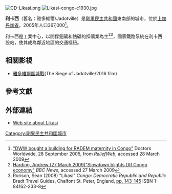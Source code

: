 {{multiple issues|
{{expand|time=2013-03-22T17:16:39+00:00}}
{{expert|time=2013-03-22T17:16:39+00:00}}
{{trivia|time=2013-03-22T17:16:39+00:00}}
}}
{{Infobox settlement
<!--See the Table at Infobox Settlement for all fields and descriptions of usage-->
<!-- Basic info  ---------------->
|name          = 利卡西 / Likasi
|other_name             = 雅多維爾 / Jadotville
|native_name            =  <!-- for cities whose native name is not in English -->
|nickname               =
|settlement_type        =
|motto                  =
<!-- images and maps  ----------->
|image_skyline          = 
|imagesize              = 
|image_caption          = 
|image_flag             =
|flag_size              =
|image_seal             =Likasi.png
|seal_size              =
|image_shield           =
|shield_size            =
|image_map              =
|mapsize                =
|map_caption            =
|pushpin_map            = Democratic Republic of the Congo<!-- the name of a location map as per http://en.wikipedia.org/wiki/Template:Location_map -->
|pushpin_label_position =right
|pushpin_mapsize        =
|pushpin_map_caption    =於剛果民主共和國的位置
<!-- Location ------------------>
|coordinates_region     = CD
|subdivision_type       = Country
|subdivision_name       = {{flag|Democratic Republic of the Congo}}
|subdivision_type1      = [[刚果民主共和国行政区划|省區]]
|subdivision_name1      = [[上加丹加省|上加丹加省]]
|subdivision_type2      =
|subdivision_name2      =
|subdivision_type3      =
|subdivision_name3      =
|<!-- Politics ----------------->
|government_footnotes   =
|government_type        =
|leader_title           =
|leader_name            =
|leader_title1          =  <!-- for places with, say, both a mayor and a city manager -->
|leader_name1           =
|established_title      = 
|established_date       = 
<!-- Area    --------------------->
|area_magnitude         =
|area_footnotes           =
|area_total_km2           = 235
|area_land_km2            = 
<!-- Population   ----------------------->
|population_as_of               =2012
|population_footnotes           =
|population_note                =
|population_total               =447449
|population_density_km2         =auto
|population_density_sq_mi       =
|population_metro               =
|population_density_metro_km2   =
|population_density_metro_sq_mi =
|population_blank1_title        =Ethnicities
|population_blank1              =
|population_density_blank1_km2 =
|population_density_blank1_sq_mi =
<!-- General information  --------------->
|timezone               =[[盧本巴希|盧本巴希]]時區
|utc_offset             = +2
|timezone_DST           =
|utc_offset_DST         =
|latd=10|latm=58|lats=53 |latNS=S
|longd=26|longm=44|longs=00|longEW=E
|elevation_footnotes    =  <!--for references: use <ref> </ref> tags-->
|elevation_m            = 1318
|elevation_ft           =
|blank1_name_sec2       = [[柯本气候分类法|氣候]]
|blank1_info_sec2       = [[副热带湿润气候|Cwa]]
<!-- Area/postal codes & others -------->
|postal_code_type       =  <!-- enter ZIP code, Postcode, Post code, Postal code... -->
|postal_code            =
|area_code              =
|blank_name             =
|blank_info             =
|blank1_name            =
|blank1_info            =
|website                = 
|footnotes              =
}}
[[Image:CD-Likasi.png|right]]
[[Image:Likasi-congo-c1930.jpg|thumb]]

'''利卡西'''（舊名：雅多維爾/Jadotville）是[[剛果民主共和國|剛果民主共和國]]東南部的城市，位於[[上加丹加省|上加丹加省]]，2005年人口367,000<ref>[http://www.reliefweb.int/rw/RWB.NSF/db900SID/LSGZ-6GPF2E "DWW bought a building for RADEM maternity in Congo"] Doctors Worldwide, 28 September 2005, from ''ReliefWeb'', accessed 28 March 2009</ref>。

利卡西是工業中心，以開採[[銅|銅]]礦和[[鈷|鈷]]礦的採礦業為主<ref>[http://news.bbc.co.uk/2/hi/business/7965221.stm Harding, Andrew (27 March 2009)"Slowdown blights DR Congo economy"] {{Wayback|url=http://news.bbc.co.uk/2/hi/business/7965221.stm |date=20090330020521 }} ''BBC News'', accessed 27 March 2009</ref><ref>Rorison, Sean (2008) "Likasi" ''Congo: Democratic Republic and Republic'' Bradt Travel Guides, Chalfont St. Peter, England, [http://books.google.com/books?id=cXJyOKBqJZwC&pg=RA1-PA143 pp. 143-145] {{Wayback|url=http://books.google.com/books?id=cXJyOKBqJZwC&pg=RA1-PA143 |date=20140107174605 }} ISBN 1-84162-233-8</ref>，國家鐵路系統在利卡西設站，使其成為鄰近地區的交通樞紐。

==相關影視==
*[[雅多維爾圍城戰|雅多維爾圍城戰]](The Siege of Jadotville/2016 film)

==參考文獻==
{{reflist}}

==外部連結==
* [https://web.archive.org/web/20081022082401/http://www.likasi.be/index1024.html Web site about Likasi]

{{剛果民主共和國小作品}}
{{coord|10|59|S|26|44|E|region:CD_type:city|display=title}}

[[Category:剛果民主共和國城市|Category:剛果民主共和國城市]]